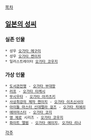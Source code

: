 [[목차]]

== [[일본의 성씨]] ==
=== 실존 인물 ===
 * 성우 [[오가타 메구미]]
 * 성우 [[오가타 켄이치]]
 * 일러스트레이터 [[오가타 코우지]]
=== 가상 인물 ===
 * [[도서관전쟁]] - [[오가타 부대장]]
 * [[러프]] - [[오가타 타케시]]
 * [[무시우타]] - [[오가타 아카츠키]]
 * [[사상최강의 제자 켄이치]] - [[오가타 이츠신사이]]
 * [[아이돌 마스터 신데렐라 걸즈]] - [[오가타 치에리]]
 * [[에어마스터]] - [[오가타 코지]]
 * [[영 제로]] 시리즈 - [[오가타 코우지]]
 * [[화이트 앨범]] - [[오가타 에이지]], [[오가타 리나]]

[[각주]]
